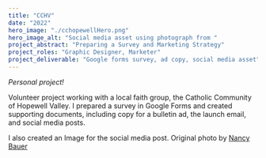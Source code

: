 ```yaml
---
title: "CCHV"
date: "2022"
hero_image: "./cchopewellHero.png"
hero_image_alt: "Social media asset using photograph from "
project_abstract: "Preparing a Survey and Marketing Strategy"
project_roles: "Graphic Designer, Marketer"
project_deliverable: "Google forms survey, ad copy, social media asset"
---
```

*Personal project!*

Volunteer project working with a local faith group, the Catholic Community of Hopewell Valley. I prepared a survey in Google Forms and created supporting documents, including copy for a bulletin ad, the launch email, and social media posts.

I also created an Image for the social media post. Original photo by [Nancy Bauer](https://www.shutterstock.com/g/ia084)
